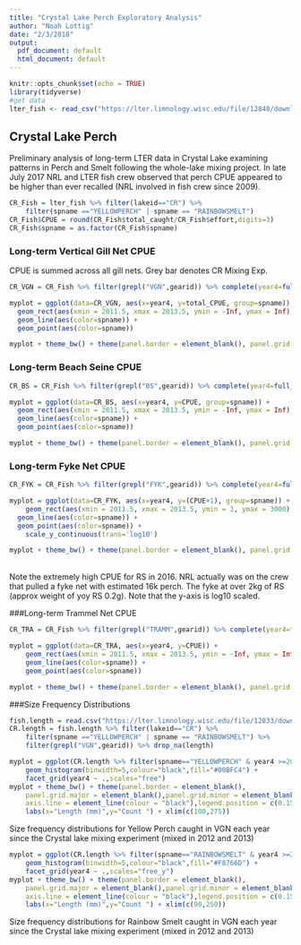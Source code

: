 ```yaml
---
title: "Crystal Lake Perch Exploratory Analysis"
author: "Noah Lottig"
date: "2/3/2018"
output:
  pdf_document: default
  html_document: default
---
```


```r
knitr::opts_chunk$set(echo = TRUE)
library(tidyverse)
#get data
lter_fish <- read_csv("https://lter.limnology.wisc.edu/file/12848/download?token=5N8uA_-_e8eCa9qJZCaVgS43Szwh21tQgIyj_Pn7n5Y")
```

## Crystal Lake Perch 

Preliminary analysis of long-term LTER data in Crystal Lake examining patterns in Perch and Smelt following the whole-lake mixing project. In late July 2017 NRL and LTER fish crew observed that perch CPUE appeared to be higher than ever recalled (NRL involved in fish crew since 2009).

```r
CR_Fish = lter_fish %>% filter(lakeid=="CR") %>% 
    filter(spname =="YELLOWPERCH" | spname == "RAINBOWSMELT")
CR_Fish$CPUE = round(CR_Fish$total_caught/CR_Fish$effort,digits=3)
CR_Fish$spname = as.factor(CR_Fish$spname)
```

### Long-term Vertical Gill Net CPUE
CPUE is summed across all gill nets. Grey bar denotes CR Mixing Exp.

```r
CR_VGN = CR_Fish %>% filter(grepl("VGN",gearid)) %>% complete(year4=full_seq(1981:2017,1),spname) %>% replace(., is.na(.), 0) %>% group_by(year4,spname) %>% summarise(total_CPUE = sum(CPUE))

myplot = ggplot(data=CR_VGN, aes(x=year4, y=total_CPUE, group=spname)) +
  geom_rect(aes(xmin = 2011.5, xmax = 2013.5, ymin = -Inf, ymax = Inf), fill = "grey", alpha = 0.03) +
  geom_line(aes(color=spname)) +
  geom_point(aes(color=spname))

myplot + theme_bw() + theme(panel.border = element_blank(), panel.grid.major = element_blank(),panel.grid.minor = element_blank(), axis.line = element_line(colour = "black"),legend.position = c(0.15, 0.85)) + labs(x="Year",y="VGN CPUE", colour="Species")
```

### Long-term Beach Seine CPUE
 
```r
CR_BS = CR_Fish %>% filter(grepl("BS",gearid)) %>% complete(year4=full_seq(1981:2017,1),spname) %>% replace(., is.na(.), 0) %>% group_by(year4,spname)

myplot = ggplot(data=CR_BS, aes(x=year4, y=CPUE, group=spname)) +
  geom_rect(aes(xmin = 2011.5, xmax = 2013.5, ymin = -Inf, ymax = Inf), fill = "grey", alpha = 0.03) +
  geom_line(aes(color=spname)) +
  geom_point(aes(color=spname)) 

myplot + theme_bw() + theme(panel.border = element_blank(), panel.grid.major = element_blank(),panel.grid.minor = element_blank(), axis.line = element_line(colour = "black"),legend.position = c(0.15, 0.85)) + labs(x="Year",y="Beach Seine CPUE", colour="Species")
```

### Long-term Fyke Net CPUE
 
```r
CR_FYK = CR_Fish %>% filter(grepl("FYK",gearid)) %>% complete(year4=full_seq(1981:2017,1),spname) %>% replace(., is.na(.), 0)

myplot = ggplot(data=CR_FYK, aes(x=year4, y=(CPUE+1), group=spname)) +
    geom_rect(aes(xmin = 2011.5, xmax = 2013.5, ymin = 1, ymax = 3000), fill = "grey", alpha = 0.03) +
  geom_line(aes(color=spname)) +
  geom_point(aes(color=spname)) +
    scale_y_continuous(trans='log10')

myplot + theme_bw() + theme(panel.border = element_blank(), panel.grid.major = element_blank(),panel.grid.minor = element_blank(), axis.line = element_line(colour = "black"),legend.position = c(0.5, 0.85)) + labs(x="Year",y="Fyke CPUE", colour="Species")
```
<br>Note the extremely high CPUE for RS in 2016. NRL actually was on the crew that pulled a fyke net with estimated 16k perch. The fyke at over 2kg of RS (approx weight of yoy RS 0.2g). Note that the y-axis is log10 scaled.

###Long-term Trammel Net CPUE
```r
CR_TRA = CR_Fish %>% filter(grepl("TRAMM",gearid)) %>% complete(year4=full_seq(1981:2017,1) ,spname) %>% replace(., is.na(.), 0)

myplot = ggplot(data=CR_TRA, aes(x=year4, y=CPUE)) +
    geom_rect(aes(xmin = 2011.5, xmax = 2013.5, ymin = -Inf, ymax = Inf), fill = "grey", alpha = 0.03) +
    geom_line(aes(color=spname)) +
    geom_point(aes(color=spname)) 

myplot + theme_bw() + theme(panel.border = element_blank(), panel.grid.major = element_blank(),panel.grid.minor = element_blank(), axis.line = element_line(colour = "black"),legend.position = c(0.15, 0.85)) + labs(x="Year",y="Trammel CPUE", colour="Species")

```

\newpage
###Size Frequency Distributions

```r
fish.length = read.csv("https://lter.limnology.wisc.edu/file/12833/download?token=Rt4vdX88uKw4w043as1qjpA2RxB8VguAIYLF96LapAU")
CR.length = fish.length %>% filter(lakeid=="CR") %>% 
    filter(spname =="YELLOWPERCH" | spname == "RAINBOWSMELT") %>%
    filter(grepl("VGN",gearid)) %>% drop_na(length)
```
```r
myplot = ggplot(CR.length %>% filter(spname=="YELLOWPERCH" & year4 >=2011),aes(x=length)) +
    geom_histogram(binwidth=5,colour="black",fill="#00BFC4") +
    facet_grid(year4 ~ .,scales="free")
myplot + theme_bw() + theme(panel.border = element_blank(), 
    panel.grid.major = element_blank(),panel.grid.minor = element_blank(), 
    axis.line = element_line(colour = "black"),legend.position = c(0.15, 0.85)) + 
    labs(x="Length (mm)",y="Count ") + xlim(c(100,275))
```
Size frequency distributions for Yellow Perch caught in VGN each year since the Crystal lake mixing experiment (mixed in 2012 and 2013)

\newpage
```r
myplot = ggplot(CR.length %>% filter(spname=="RAINBOWSMELT" & year4 >=2011),aes(x=length)) + 
    geom_histogram(binwidth=5,colour="black",fill="#F8766D") +
    facet_grid(year4 ~ .,scales="free_y")
myplot + theme_bw() + theme(panel.border = element_blank(), 
    panel.grid.major = element_blank(),panel.grid.minor = element_blank(), 
    axis.line = element_line(colour = "black"),legend.position = c(0.15, 0.85)) + 
    labs(x="Length (mm)",y="Count ") + xlim(c(90,250))
```
Size frequency distributions for Rainbow Smelt caught in VGN each year since the Crystal lake mixing experiment (mixed in 2012 and 2013)
